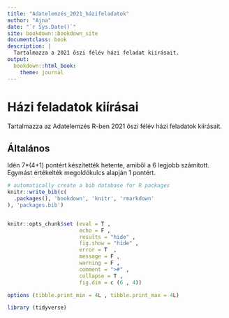 ```yaml
--- 
title: "Adatelemzés_2021_házifeladatok"
author: "Ajna"
date: "`r Sys.Date()`"
site: bookdown::bookdown_site
documentclass: book
description: |
  Tartalmazza a 2021 őszi félév házi feladat kiírásait.
output:
  bookdown::html_book:
    theme: journal
---
```


# Házi feladatok kiírásai

Tartalmazza az Adatelemzés R-ben 2021 őszi félév házi feladatok kiírásait.

## Általános

Idén 7*(4+1) pontért készítették hetente, amiből a 6 legjobb számított. Egymást értékelték megoldókulcs alapján 1 pontért.


```r
# automatically create a bib database for R packages
knitr::write_bib(c(
  .packages(), 'bookdown', 'knitr', 'rmarkdown'
), 'packages.bib')


knitr::opts_chunk$set (eval = T ,
                       echo = F ,
                       results = "hide" ,
                       fig.show = "hide" ,
                       error = T  ,
                       message = F ,
                       warning = F ,
                       comment = ">#" ,
                       collapse = T ,
                       fig.dim = c (6 , 4))

options (tibble.print_min = 4L , tibble.print_max = 4L)

library (tidyverse)

```


  
